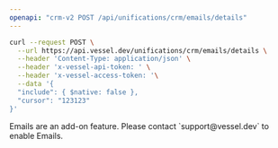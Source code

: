 ```yaml
---
openapi: "crm-v2 POST /api/unifications/crm/emails/details"
---
```


<RequestExample>

```bash Request
curl --request POST \
  --url https://api.vessel.dev/unifications/crm/emails/details \
  --header 'Content-Type: application/json' \
  --header 'x-vessel-api-token: ' \
  --header 'x-vessel-access-token: '\
  --data '{
  "include": { $native: false },
  "cursor": "123123"
}'
```

</RequestExample>

<Warning>
  Emails are an add-on feature. Please contact `support@vessel.dev` to enable
  Emails.
</Warning>
